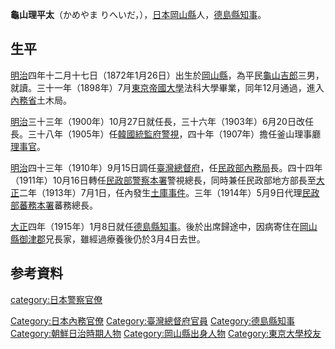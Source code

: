 {{Infobox_President
| original_name  = 亀山理平太
| image          = Kameyama Riheida.jpg
| smallimage     =
| caption        = 
| office         = {{Link-ja|德島縣廳|徳島県庁}}
| title          = [[德島縣知事|知事]]
| term_start     = 1915年1月8日 
| term_end       = {{box|1915年3月4日}}
| monarch        = [[大正天皇|大正天皇]]
| predecessor    = [[秦豐助|秦豐助]]
| successor      = {{link-ja|末松偕一郎|末松偕一郎}}
| office2        = [[臺灣總督府|臺灣總督府]]
| title2         = [[理蕃政策|民政部蕃務本署]]蕃務總長（兼任、代理）
| monarch2       = [[大正天皇|大正天皇]]
| 1blankname2    = [[臺灣總督|總督]]
| 1namedata2     = [[佐久間左馬太|佐久間左馬太]]
| 2blankname2    = [[民政長官|民政長官]]
| 2namedata2     = [[內田嘉吉|內田嘉吉]]
| term_start2    = 1914年5月9日
| term_end2      = 1915年1月8日
| predecessor2   = 內田嘉吉（兼任、代理）<br /><small>正任：[[大津麟平|大津麟平]]</small>
| successor2     = 內田嘉吉（兼任、代理）
| title3         = [[臺灣總督府民政部|民政部]]地方部長（兼任）
| monarch3       = [[明治天皇|明治天皇]]→[[大正天皇|大正天皇]]
| 1blankname3    = [[臺灣總督|總督]]
| 1namedata3     = [[佐久間左馬太|佐久間左馬太]]
| 2blankname3    = [[民政長官|民政長官]]
| 2namedata3     = [[內田嘉吉|內田嘉吉]]
| term_start3    = 1911年10月16日
| term_end3      = 1913年7月1日
| predecessor3   = 職位創建<br /><small>（原因：由民政部内務局長改制）</small>
| successor3     = [[楠正秋|楠正秋]]
| title4         = [[臺灣總督府警察|民政部警察本署]]警視總長
| monarch4       = [[明治天皇|明治天皇]]→[[大正天皇|大正天皇]]
| 1blankname4    = [[臺灣總督|總督]]
| 1namedata4     = [[佐久間左馬太|佐久間左馬太]]
| 2blankname4    = [[民政長官|民政長官]]
| 2namedata4     = [[內田嘉吉|內田嘉吉]]
| term_start4    = 1911年10月16日
| term_end4      = 1915年1月8日
| predecessor4   = 職位創建
| successor4     = 內田嘉吉（兼任、代理）
| title5         = [[臺灣總督府民政部|民政部]]内務局長
| monarch5       = [[明治天皇|明治天皇]]
| 1blankname5    = [[臺灣總督|總督]]
| 1namedata5     = [[佐久間左馬太|佐久間左馬太]]
| 2blankname5    = [[民政長官|民政長官]]
| 2namedata5     = [[內田嘉吉|內田嘉吉]]
| term_start5    = 1910年9月15日  
| term_end5      = 1911年10月16日
| predecessor5   = [[川村竹治|川村竹治]]
| successor5     = 職位廢止<br /><small>（原因：改制為民政部地方局長）</small>
| office6        = {{Link-ja|長崎縣廳|長崎県庁}}
| title6         = 警察部長
| term_start6    = 1903年6月20日	
| term_end6      = 1905年2月10日	
| monarch6       = [[明治天皇|明治天皇]]
| 1blankname6    = [[長崎縣知事|知事]]
| 1namedata6     = {{link-ja|荒川義太郎|荒川義太郎}}
| predecessor6   = [[内村直俊|内村直俊]]
| successor6     = {{link-ja|湯淺倉平|湯浅倉平}}
| office7        = {{Link-ja|山形縣廳|山形県庁}}
| title7         = 警察部長
| term_start7    = 1900年10月27日	
| term_end7      = 1903年6月20日
| monarch7       = [[明治天皇|明治天皇]]
| 1blankname7    = [[山形縣知事|知事]]
| 1namedata7     = {{link-ja|關義臣|関義臣}}→{{link-ja|田中貴道|田中貴道}}
| predecessor7   = [[内村直俊|内村直俊]]
| successor7     = [[今野東吾|今野東吾]]
| country        = {{JPN}}
| birth_date     = {{birth_date|1872|1|26}}
| birth_place    = {{flag|Empire of Japan}}[[岡山縣|岡山縣]]<br />（今{{JPN}}岡山縣）
| death_date     = {{death_date_and_age|1915|3|4|1872|1|26}}
| death_place    = {{flag|Empire of Japan}}[[岡山縣|岡山縣]][[御津郡|御津郡]]{{link-ja|今村|今村 (岡山県)}}<br />（今{{JPN}}[[岡山縣|岡山縣]][[岡山市|岡山市]][[北區_(岡山市)|北區]]）
| nationality    = {{flag|Empire of Japan}}
| spouse         = 龜山佐登
| parents        = 龜山吉郎（父）
| children       = {{link-ja|龜山孝一|亀山孝一}}（子）<br />龜山德二（子）<br />龜山信三（子）
| party          = 
| alma_mater     = [[東京帝國大學|東京帝國大學]]法科大學
| profession     = [[文官|文官]]
| religion       =
}}
{{Japanese|japanese=亀山 理平太|kana=かめやま りへいだ|romaji=Kameyama Riheida |image= }}
'''龜山理平太'''（かめやま りへいだ，{{bd|1872年|1月26日|1915年|3月4日|catIdx=Riheida, Kameyama}}），[[日本|日本]][[岡山縣|岡山縣]]人，[[德島縣知事|德島縣知事]]。

==生平==
[[明治|明治]]四年十二月十七日（1872年1月26日）出生於[[岡山縣|岡山縣]]，為平民[[龜山吉郎|龜山吉郎]]三男，就讀{{link-ja|山口高等學校|山口高等学校 (旧制)}}。三十一年（1898年）7月[[東京大学|東京帝國大學]]法科大學畢業，同年12月通過{{link-ja|高等文官試驗|高等文官試験}}，進入[[內務省_(日本)|內務省]]土木局。

[[明治|明治]]三十三年（1900年）10月27日就任{{link-ja|山形縣警察部|山形県警察部}}長，三十六年（1903年）6月20日改任{{link-ja|長崎縣警察部|長崎県警察部}}長。三十八年（1905年）任[[韓國統監府|韓國統監府]][[警視|警視]]，四十年（1907年）擔任釜山理事廳[[理事官#理事官_(韓國統監府)|理事官]]。

[[明治|明治]]四十三年（1910年）9月15日調任[[臺灣總督府|臺灣總督府]]，任[[臺灣總督府內務局|民政部內務局]]長。四十四年（1911年）10月16日轉任[[台灣總督府警察|民政部警察本署]]警視總長，同時兼任民政部地方部長至[[大正|大正]]二年（1913年）7月1日，任內發生[[土庫事件|土庫事件]]。三年（1914年）5月9日代理[[理蕃政策|民政部蕃務本署]]蕃務總長。

[[大正|大正]]四年（1915年）1月8日就任[[德島縣知事|德島縣知事]]。後於出席{{Link-ja|地方官會議|地方官会議}}歸途中，因病寄住在[[岡山縣|岡山縣]][[御津郡|御津郡]]{{link-ja|今村|今村 (岡山県)}}兄長家，雖經過療養後仍於3月4日去世。

==参考資料==
{{reflist}}

{{德島縣知事|1915}}

{{DEFAULTSORT:Kameyama Riheida}}
[[Category:日本內務官僚|Category:日本內務官僚]]
[[category:日本警察官僚|category:日本警察官僚]]
[[Category:臺灣總督府官員|Category:臺灣總督府官員]]
[[Category:德島縣知事|Category:德島縣知事]]
[[Category:朝鮮日治時期人物|Category:朝鮮日治時期人物]]
[[Category:岡山縣出身人物|Category:岡山縣出身人物]]
[[Category:東京大學校友|Category:東京大學校友]]